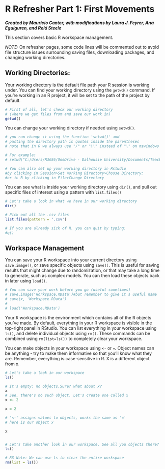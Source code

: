 # R Refresher Part 1: First Movements

***Created by Mauricio Cantor, with modifications by Laura J. Feyrer, Ana Eguiguren, and Reid Steele***

This section covers basic R workspace management.

*NOTE:* On refresher pages, some code lines will be commented out to avoid file structure issues surrounding saving files, downloading packages, and changing working directories.

## Working Directories:

Your working directory is the default file path your R session is working under. You can find your working directory using the `getwd()` command. If you're working in an R project, it will be set to the path of the project by default.

```r
# First of all, let's check our working directory 
# (where we get files from and save our work in)
getwd()
```

You can change your working directory if needed using `setwd()`.

```r
# you can change it using the function 'setwd()' and 
# pasting the directory path in quotes inside the parentheses
# note that in R we always use "/" or "\\" instead of "\" on mswindows systems

# For example:
# setwd("C:/Users/R3686/OneDrive - Dalhousie University/Documents/Teaching/Anaylsis of Biological Data/Refresher/")

# You can also set up your working directory in Rstudio 
#by clicking in Session>Set Working Directory>Choose Directory; 
#or in R by clicking in File>Change Directory

```

You can see what is inside your working directory using `dir()`, and pull out specific files of interest using a pattern with `list.files()`

```r
# Let's take a look in what we have in our working directory
dir()

# Pick out all the .csv files
list.files(pattern = '.csv')

# If you are already sick of R, you can quit by typing:
#q()

```

## Workspace Management

You can save your R workspace into your current directory using `save.image()`, or save specific objects using `save()`. This is useful for saving results that might change due to randomization, or that may take a long time to generate, such as complex models. You can then load these objects back in later using `load()`.

```r

# You can save your work before you go (useful sometimes)
# save.image('Workspace.RData')#but remember to give it a useful name
# save(x, 'Workspace.RData')
# 
# load('Workspace.RData')

```

Your R workspace is the environment which contains all of the R objects you've made. By default, everything in your R workspace is visible in the top-right panel in RStudio. You can list everything in your workspace using `ls()`, and delete individual objects using `rm()`. These commands can be combined using `rm(list=ls())` to completely clear your workspace.

You can make objects in your workspace using `<-` or `=`. Object names can be anything - try to make them informative so that you'll know what they are. Remember, everything is case-sensitive in R. X is a different object from x.

```r

# Let's take a look in our workspace
ls()

# It's empty: no objects.Sure? what about x?
x
# See, there's no such object. Let's create one called x
x <- 2

x = 2

# '<-' assigns values to objects, works the same as '='
# here is our object x

x


# Let's take another look in our workspace. See all you objects there?
ls()

# RS Note: We can use ls to clear the entire workspace
rm(list = ls())
```
